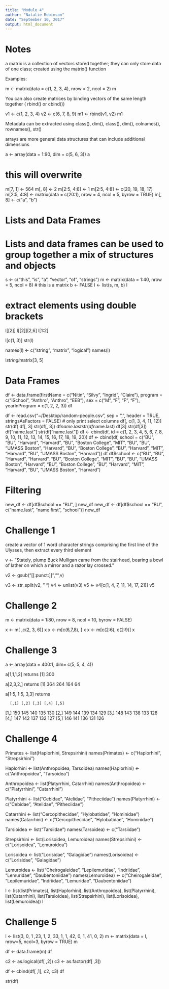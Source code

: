 ```yaml
---
title: "Module 4"
author: "Natalie Robinson"
date: "September 10, 2017"
output: html_document
---
```


# Notes

a matrix is a collection of vectors stored together; they can only store data of one class; created using the matrix() function

Examples:

m <- matrix(data = c(1, 2, 3, 4), nrow = 2, ncol = 2)
m

You can also create matrices by binding vectors of the same length together ( rbind() or cbind())

v1 <- c(1, 2, 3, 4)
v2 <- c(6, 7, 8, 9)
m1 <- rbind(v1, v2)
m1

Metadata can be extracted using class(), dim(), class(), dim(), colnames(), rownames(), str()

arrays are more general data structures that can include additional dimensions

a <- array(data = 1:90, dim = c(5, 6, 3))
a

# this will overwrite
m[7, 1] <- 564
m[, 8] <- 2
m[2:5, 4:8] <- 1
m[2:5, 4:8] <- c(20, 19, 18, 17)
m[2:5, 4:8] <- matrix(data = c(20:1), nrow = 4, ncol = 5, byrow = TRUE)
m[, 8] <- c("a", "b")

# Lists and Data Frames
# Lists and data frames can be used to group together a mix of structures and objects
s <- c("this", "is", "a", "vector", "of", "strings")
m <- matrix(data = 1:40, nrow = 5, ncol = 8)  # this is a matrix
b <- FALSE
l <- list(s, m, b)
l

# extract elements using double brackets
l[[2]]
l[[2]][2,6]
l[1:2]

l[c(1, 3)]
str(l)

names(l) <- c("string", "matrix", "logical")
names(l)

l$string
l$matrix[3, 5]

# Data Frames
df <- data.frame(firstName = c("Nitin", "Silvy", "Ingrid", "Claire"), program = c("iSchool", 
    "Anthro", "Anthro", "EEB"), sex = c("M", "F", "F", "F"), yearInProgram = c(1, 
    2, 2, 3))
df

df <- read.csv("~/Desktop/random-people.csv", sep = ",", header = TRUE, stringsAsFactors = FALSE)
# only print select columns
df[, c(1, 3, 4, 11, 12)]
str(df)
df[, 3]
str(df[, 3])
df$name.last
str(df$name.last)
df[3]
str(df[3])
df["name.last"]
str(df["name.last"])
df <- cbind(df, id = c(1, 2, 3, 4, 5, 6, 7, 8, 9, 10, 11, 12, 13, 14, 15, 16, 
    17, 18, 19, 20))
df <- cbind(df, school = c("BU", "BU", "Harvard", "Harvard", "BU", "Boston College", 
    "MIT", "BU", "BU", "UMASS Boston", "Harvard", "BU", "Boston College", "BU", 
    "Harvard", "MIT", "Harvard", "BU", "UMASS Boston", "Harvard"))
df
df$school <- c("BU", "BU", "Harvard", "Harvard", "BU", "Boston College", "MIT", 
    "BU", "BU", "UMASS Boston", "Harvard", "BU", "Boston College", "BU", "Harvard", 
    "MIT", "Harvard", "BU", "UMASS Boston", "Harvard")
    
# Filtering
new_df <- df[df$school == "BU", ]
new_df
new_df <- df[df$school == "BU", c("name.last", "name.first", "school")]
new_df

# Challenge 1

create a vector of 1 word character strings comprising the first line of the Ulysses, then extract every third element

v <- "Stately, plump Buck Mulligan came from the stairhead, bearing a bowl of lather on which a mirror and a razor lay crossed."

v2 <- gsub("[[:punct:]]","",v)

v3 <- str_split(v2, " ")
v4 <- unlist(v3)
v5 <- v4[c(1, 4, 7, 11, 14, 17, 21)]
v5

# Challenge 2

m <- matrix(data = 1:80, nrow = 8, ncol = 10, byrow = FALSE)

x <- m[ ,c(2, 3, 6)]
x
x <- m[c(6,7,8), ]
x
x <- m[c(2:6), c(2:9)]
x

# Challenge 3
a <- array(data = 400:1, dim= c(5, 5, 4, 4))

a[1,1,1,2] returns [1] 300

a[2,3,2,] returns [1] 364 264 164  64

a[1:5, 1:5, 3,3] returns 

      [,1] [,2] [,3] [,4] [,5]
[1,]  150  145  140  135  130
[2,]  149  144  139  134  129
[3,]  148  143  138  133  128
[4,]  147  142  137  132  127
[5,]  146  141  136  131  126

# Challenge 4

Primates <- list(Haplorhini, Strepsirhini)
names(Primates) <- c("Haplorhini", "Strepsirhini")

Haplorhini <- list(Anthropoidea, Tarsoidea)
names(Haplorhini) <- c("Anthropoidea", "Tarsoidea")

Anthropoidea <- list(Platyrrhini, Catarrhini)
names(Anthropoidea) <- c("Platyrrhini", "Catarrhini")

Platyrrhini <- list("Cebidae", "Atelidae", "Pitheciidae")
names(Platyrrhini) <- c("Cebidae", "Atelidae", "Pitheciidae")

Catarrhini <- list("Cercopithecidae", "Hylobatidae", "Hominidae")
names(Catarrhini) <- c("Cercopithecidae", "Hylobatidae", "Hominidae")

Tarsioidea <- list("Tarsiidae")
names(Tarsoidea) <- c("Tarsiidae")

Strepsirhini <- list(Lorisoidea, Lemuroidea)
names(Strepsirhini) <- c("Lorisoidea", "Lemuroidea")

Lorisoidea <- list("Lorisidae", "Galagidae")
names(Lorisoidea) <- c("Lorisidae", "Galagidae")

Lemuroidea <- list("Cheirogaleidae", "Lepilemuridae", "Indriidae", "Lemuridae", "Daubentoniidae")
names(Lemuroidea) <- c("Cheirogaleidae", "Lepilemuridae", "Indriidae", "Lemuridae", "Daubentoniidae")

l <- list(list(Primates), list(Haplorhini), list(Anthropoidea), list(Platyrrhini), list(Catarrhini), list(Tarsioidea), list(Strepsirhini), list(Lorisoidea), list(Lemuroidea))
l

# Challenge 5
l <- list(3, 0, 1 ,23, 1, 2, 33, 1, 1, 42, 0, 1, 41, 0, 2)
m <- matrix(data = l, nrow=5, ncol=3, byrow = TRUE)
m

df <- data.frame(m)
df

c2 <- as.logical(df[ ,2])
c3 <- as.factor(df[ ,3])

df <- cbind(df[ ,1], c2, c3)
df

str(df)
